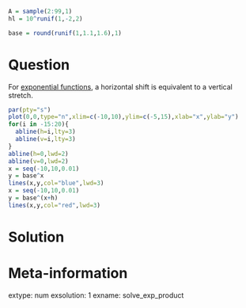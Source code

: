 ```r
A = sample(2:99,1)
hl = 10^runif(1,-2,2)

base = round(runif(1,1.1,1.6),1)
```


Question
========

For [exponential functions](https://en.wikipedia.org/wiki/Exponential_function), a horizontal shift is equivalent to a vertical stretch.

```r
par(pty="s")
plot(0,0,type="n",xlim=c(-10,10),ylim=c(-5,15),xlab="x",ylab="y")
for(i in -15:20){
  abline(h=i,lty=3)
  abline(v=i,lty=3)
}
abline(h=0,lwd=2)
abline(v=0,lwd=2)
x = seq(-10,10,0.01)
y = base^x
lines(x,y,col="blue",lwd=3)
x = seq(-10,10,0.01)
y = base^(x+h)
lines(x,y,col="red",lwd=3)
```




Solution
========




Meta-information
============
extype: num
exsolution: 1
exname: solve_exp_product